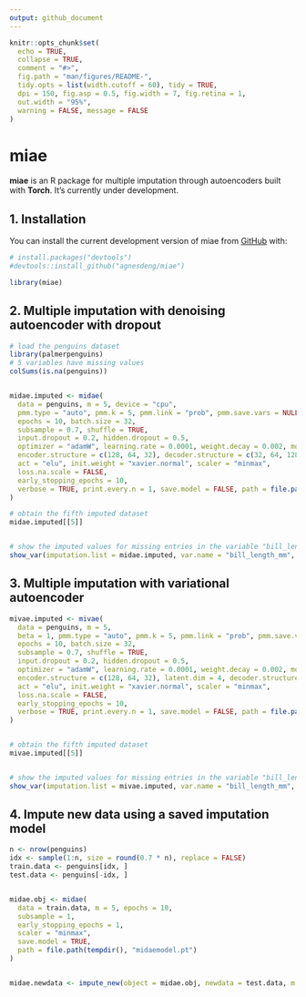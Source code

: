 ```yaml
---
output: github_document
---
```


<!-- README.md is generated from README.Rmd. Please edit that file -->

```r
knitr::opts_chunk$set(
  echo = TRUE,
  collapse = TRUE,
  comment = "#>",
  fig.path = "man/figures/README-",
  tidy.opts = list(width.cutoff = 60), tidy = TRUE,
  dpi = 150, fig.asp = 0.5, fig.width = 7, fig.retina = 1,
  out.width = "95%",
  warning = FALSE, message = FALSE
)
```

# miae

<!-- badges: start -->
<!-- badges: end -->

**miae** is an R package for multiple imputation through autoencoders built with **Torch**. It's currently under development.


## 1. Installation

You can install the current development version of miae from [GitHub](https://github.com/) with:
``` r
# install.packages("devtools")
#devtools::install_github("agnesdeng/miae")
```

``` r
library(miae)
```

## 2. Multiple imputation with denoising autoencoder with dropout
```r
# load the penguins dataset
library(palmerpenguins)
# 5 variables have missing values
colSums(is.na(penguins))


midae.imputed <- midae(
  data = penguins, m = 5, device = "cpu",
  pmm.type = "auto", pmm.k = 5, pmm.link = "prob", pmm.save.vars = NULL,
  epochs = 10, batch.size = 32,
  subsample = 0.7, shuffle = TRUE,
  input.dropout = 0.2, hidden.dropout = 0.5,
  optimizer = "adamW", learning.rate = 0.0001, weight.decay = 0.002, momentum = 0, eps = 1e-07,
  encoder.structure = c(128, 64, 32), decoder.structure = c(32, 64, 128),
  act = "elu", init.weight = "xavier.normal", scaler = "minmax",
  loss.na.scale = FALSE,
  early_stopping_epochs = 10,
  verbose = TRUE, print.every.n = 1, save.model = FALSE, path = file.path(tempdir(), "midaemodel.pt")
)

# obtain the fifth imputed dataset
midae.imputed[[5]]


# show the imputed values for missing entries in the variable "bill_length_mm"
show_var(imputation.list = midae.imputed, var.name = "bill_length_mm", original.data = penguins)
```

## 3. Multiple imputation with variational autoencoder

```r
mivae.imputed <- mivae(
  data = penguins, m = 5,
  beta = 1, pmm.type = "auto", pmm.k = 5, pmm.link = "prob", pmm.save.vars = NULL,
  epochs = 10, batch.size = 32,
  subsample = 0.7, shuffle = TRUE,
  input.dropout = 0.2, hidden.dropout = 0.5,
  optimizer = "adamW", learning.rate = 0.0001, weight.decay = 0.002, momentum = 0, eps = 1e-07,
  encoder.structure = c(128, 64, 32), latent.dim = 4, decoder.structure = c(32, 64, 128),
  act = "elu", init.weight = "xavier.normal", scaler = "minmax",
  loss.na.scale = FALSE,
  early_stopping_epochs = 10,
  verbose = TRUE, print.every.n = 1, save.model = FALSE, path = file.path(tempdir(), "mivaemodel.pt")
)


# obtain the fifth imputed dataset
mivae.imputed[[5]]


# show the imputed values for missing entries in the variable "bill_length_mm"
show_var(imputation.list = mivae.imputed, var.name = "bill_length_mm", original.data = penguins)
```

## 4. Impute new data using a saved imputation model

```r
n <- nrow(penguins)
idx <- sample(1:n, size = round(0.7 * n), replace = FALSE)
train.data <- penguins[idx, ]
test.data <- penguins[-idx, ]


midae.obj <- midae(
  data = train.data, m = 5, epochs = 10,
  subsample = 1,
  early_stopping_epochs = 1,
  scaler = "minmax",
  save.model = TRUE,
  path = file.path(tempdir(), "midaemodel.pt")
)


midae.newdata <- impute_new(object = midae.obj, newdata = test.data, m = 5)
```
